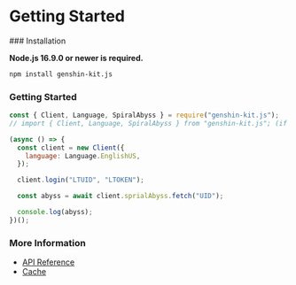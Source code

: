 
# Getting Started

<Steps>
### Installation

**Node.js 16.9.0 or newer is required.**
```sh npm2yarn
npm install genshin-kit.js
```

### Getting Started
```js copy
const { Client, Language, SpiralAbyss } = require("genshin-kit.js");
// import { Client, Language, SpiralAbyss } from "genshin-kit.js"; (if you use typescript/ESM)

(async () => {
  const client = new Client({
    language: Language.EnglishUS,
  });

  client.login("LTUID", "LTOKEN");

  const abyss = await client.sprialAbyss.fetch("UID");

  console.log(abyss);
})();
```

### More Information
- [API Reference](/api_reference/client)
- [Cache](/cache)
</Steps>
